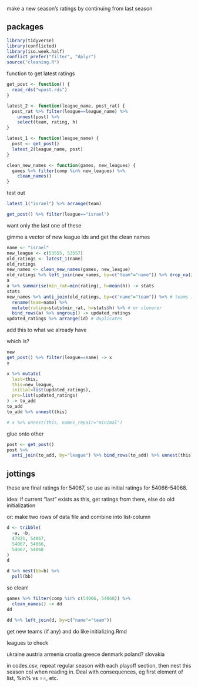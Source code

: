 
make a new season's ratings by continuing from last season

## packages

```r
library(tidyverse)
library(conflicted)
library(iso.week.half)
conflict_prefer("filter", "dplyr")
source("cleaning.R")
```

function to get latest ratings

```r
get_post <- function() {
  read_rds("wpost.rds")
}

latest_2 <- function(league_name, post_rat) {
  post_rat %>% filter(league==league_name) %>% 
    unnest(post) %>% 
    select(team, rating, h)
}

latest_1 <- function(league_name) {
  post <- get_post()
  latest_2(league_name, post)
}

clean_new_names <- function(games, new_leagues) {
  games %>% filter(comp %in% new_leagues) %>% 
    clean_names()
}

```

test out

```r
latest_1("israel") %>% arrange(team)
```

```r
get_post() %>% filter(league=="israel")
```

want only the last one of these

gimme a vector of new league ids and get the clean names


```r
name <- "israel"
new_league <- c(53555, 53557)
old_ratings <- latest_1(name)
old_ratings
new_names <- clean_new_names(games, new_league)
old_ratings %>% left_join(new_names, by=c("team"="name")) %>% drop_na(id) -> a # teams in new_names
a
a %>% summarise(min_rat=min(rating), h=mean(h)) -> stats
stats
new_names %>% anti_join(old_ratings, by=c("name"="team")) %>% # teams in new_names without rating
  rename(team=name) %>%
  mutate(rating=stats$min_rat, h=stats$h) %>% # or cleverer
  bind_rows(a) %>% ungroup() -> updated_ratings
updated_ratings %>% arrange(id) # duplicates
```

add this to what we already have

which is?

```r
new
get_post() %>% filter(league==name) -> x
x

x %>% mutate(
  last=this,
  this=new_league,
  initial=list(updated_ratings),
  pre=list(updated_ratings)  
) -> to_add
to_add
to_add %>% unnest(this)

# x %>% unnest(this, names_repair="minimal") 
```
glue onto other

```r
post <- get_post()
post %>% 
  anti_join(to_add, by="league") %>% bind_rows(to_add) %>% unnest(this)
```




## jottings

these are final ratings for 54067, so use as initial ratings for 54066-54068.

idea: if current "last" exists as this, get ratings from there, else do old initialization

or: make two rows of data file and combine into list-column

```r
d <- tribble(
  ~a, ~b,
  47821, 54067,
  54067, 54066,
  54067, 54068
)
d
```

```r
d %>% nest(bb=b) %>% 
  pull(bb)
```

so clean!

```r
games %>% filter(comp %in% c(54066, 54068)) %>% 
  clean_names() -> dd
dd
```

```r
dd %>% left_join(d, by=c("name"="team"))
```

get new teams (if any) and do like initializing.Rmd

leagues to check

ukraine
austria
armenia
croatia
greece
denmark
poland?
slovakia 

in codes.csv, repeat regular season with each playoff section, then nest this season col when reading in. Deal with consequences, eg first element of list, %in% vs ==, etc.